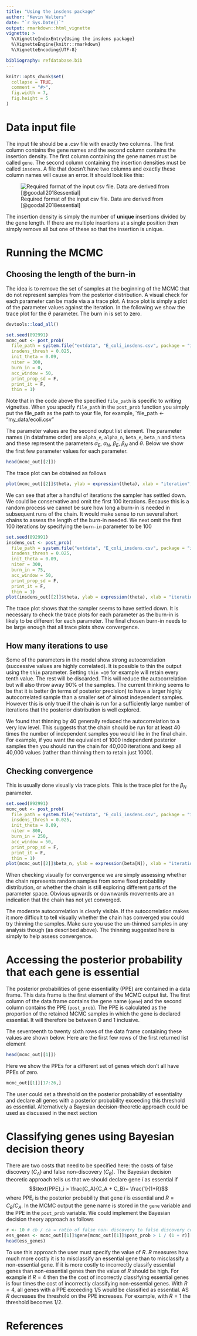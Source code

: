 ```yaml
---
title: "Using the insdens package"
author: "Kevin Walters"
date: "`r Sys.Date()`"
output: rmarkdown::html_vignette
vignette: >
  %\VignetteIndexEntry{Using the insdens package}
  %\VignetteEngine{knitr::rmarkdown}
  %\VignetteEncoding{UTF-8}

bibliography: refdatabase.bib
---
```


```r
knitr::opts_chunk$set(
  collapse = TRUE,
  comment = "#>",
  fig.width = 7, 
  fig.height = 5
)
```

# Data input file

The input file should be a .csv file with exactly two columns. The first column contains the gene names and the second column contains the insertion density. The first column containing the gene names must be called `gene`. The second column containing the insertion densities must be called `insdens`. A file that doesn't have two columns and exactly these column names will cause an error. It should look like this:

![Required format of the input csv file. Data are derived from [@goodall2018essential]](csv_file_image.png)

The insertion density is simply the number of **unique** insertions divided by the gene length. If there are multiple insertions at a single position then simply remove all but one of these so that the insertion is unique.

# Running the MCMC

## Choosing the length of the burn-in

The idea is to remove the set of samples at the beginning of the MCMC that do not represent samples from the posterior distribution.  A visual check for each parameter can be made via a a trace plot. A trace plot is simply a plot of the parameter values against the iteration. In the following we show the trace plot for the $\theta$ parameter. The burn in is set to zero. 

```r
devtools::load_all()
```

```r
set.seed(892991)
mcmc_out <- post_prob(
  file_path = system.file("extdata", "E_coli_insdens.csv", package = "insdens"),
  insdens_thresh = 0.025,
  init_theta = 0.09,
  niter = 300,
  burn_in = 0,
  acc_window = 50,
  print_prop_sd = F,
  print_it = F,
  thin = 1)
```

Note that in the code above the specified `file_path` is specific to writing vignettes. When you specify `file_path` in the `post_prob` function you simply put the file_path as the path to your file, for example, `file_path <- "my_data/ecoli.csv"

The parameter values are the second output list element. The parameter names (in dataframe order) are `alpha_e`, `alpha_n`, `beta_e`, `beta_n` and `theta` and these represent the parameters $\alpha_E$, $\alpha_N$, $\beta_E$, $\beta_N$ and $\theta$. Below we show the first few parameter values for each parameter. 

```r
head(mcmc_out[[2]])
```

The trace plot can be obtained as follows

```r
plot(mcmc_out[[2]]$theta, ylab = expression(theta), xlab = "iteration", pch = 20)
```

We can see that after a handful of iterations the sampler has settled down. We could be conservative and omit the first 100 iterations. Because this is a random process we cannot be sure how long a burn-in is needed in subsequent runs of the chain. It would make sense to run several short chains to assess the length of the burn-in needed. We next omit the first 100 iterations by specifying the `burn-in` parameter to be 100

```r
set.seed(892991)
insdens_out <- post_prob(
  file_path = system.file("extdata", "E_coli_insdens.csv", package = "insdens"),
  insdens_thresh = 0.025,
  init_theta = 0.09,
  niter = 300,
  burn_in = 75,
  acc_window = 50,
  print_prop_sd = F,
  print_it = F,
  thin = 1)
plot(insdens_out[[2]]$theta, ylab = expression(theta), xlab = "iteration", pch = 20)
```

The trace plot shows that the sampler seems to have settled down. It is necessary to check the trace plots for each parameter as the burn-in is likely to be different for each parameter. The final chosen burn-in needs to be large enough that all trace plots show convergence.

## How many iterations to use

Some of the parameters in the model show strong autocorrelation (successive values are highly correlated). It is possible to thin the output using the `thin` parameter. Setting `thin =10` for example will retain every tenth value. The rest will be discarded. This will reduce the autocorrelation but will also throw away 90% of the samples. The current thinking seems to be that it is better (in terms of posterior precision) to have a larger highly autocorrelated sample than a smaller set of almost independent samples. However this is only true if the chain is run for a sufficiently large number of iterations that the posterior distribution is well explored.

We found that thinning by 40 generally reduced the autocorrelation to a very low level. This suggests that the chain should be run for at least 40 times the number of independent samples you would like in the final chain. For example, if you want the equivalent of 1000 independent posterior samples then you should run the chain for 40,000 iterations and keep all 40,000 values (rather than thinning them to retain just 1000). 

## Checking convergence

This is usually done visually via trace plots. This is the trace plot for the $\beta_N$ parameter.

```r
set.seed(892991)
mcmc_out <- post_prob(
  file_path = system.file("extdata", "E_coli_insdens.csv", package = "insdens"),
  insdens_thresh = 0.025,
  init_theta = 0.09,
  niter = 800,
  burn_in = 250,
  acc_window = 50,
  print_prop_sd = F,
  print_it = F,
  thin = 1)
plot(mcmc_out[[2]]$beta_n, ylab = expression(beta[N]), xlab = "iteration", pch = 20)
```
When checking visually for convergence we are simply assessing whether the chain represents random samples from some fixed probability distribution, or whether the chain is still exploring different parts of the parameter space. Obvious upwards or downwards movements are an indication that the chain has not yet converged. 

The moderate autocorrelation is clearly visible. If the autocorrelation makes it more difficult to tell visually whether the chain has converged you could try thinning the samples. Make sure you use the un-thinned samples in any analysis though (as described above). The thinning suggested here is simply to help assess convergence. 

# Accessing the posterior probability that each gene is essential
The posterior probabilities of gene essentiality (PPE) are contained in a data frame. This data frame is the first element of the MCMC output list. The first column of the data frame contains the gene name (`gene`) and the second column contains the PPE (`post_prob`). The PPE is calculated as the proportion of the retained MCMC samples in which the gene is declared essential. It will therefore be between 0 and 1 inclusive.

The seventeenth to twenty sixth rows of the data frame containing these values are shown below. Here are the first few rows of the first returned list element
```r
head(mcmc_out[[1]])
```
Here we show the PPEs for a different set of genes which don't all have PPEs of zero.
```r
mcmc_out[[1]][17:26,]
```

The user could set a threshold on the posterior probability of essentiality and declare all genes with a posterior probability exceeding this threshold as essential. Alternatively a Bayesian decision-theoretic approach could be used as discussed in the next section

# Classifying genes using Bayesian decision theory

There are two costs that need to be specified here: the costs of false discovery ($C_A$) and false non-discovery ($C_B$). The Bayesian decision theoretic approach tells us that we should declare gene $i$ as essential if $$\text{PPE}_i > \frac{C_A}{C_A + C_B}= \frac{1}{1+R}$$ where $\text{PPE}_i$ is the posterior probability that gene $i$ is essential and $R= C_B / C_A$. In the MCMC output the gene name is stored in the `gene` variable and the PPE in the  `post_prob` variable. We could implement the Bayesian decision theory approach as follows
```r

r <- 10 # cb / ca = ratio of false non- discovery to false discovery cost
ess_genes <- mcmc_out[[1]]$gene[mcmc_out[[1]]$post_prob > 1 / (1 + r)]
head(ess_genes)
```

To use this approach the user must specify the value of $R$. $R$ measures how much more costly it is to misclassify an essential gene than to misclassify a non-essential gene. If it is more costly to incorrectly classify essential genes than  non-essential genes then the value of $R$ should be high. For example if $R=4$ then the the cost of incorrectly classifying essential genes is four times the cost of incorrectly classifying non-essential genes. With $R=4$, all genes with a PPE exceeding 1/5 would be classified as essential. AS $R$ decreases the threshold on the PPE increases. For example, with $R=1$ the threshold becomes 1/2.  

# References

